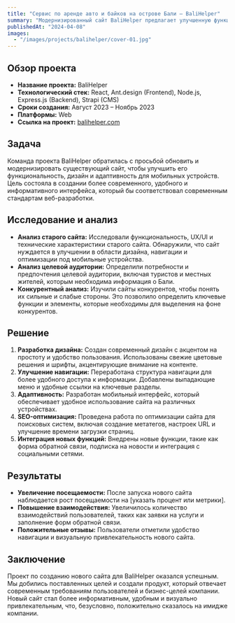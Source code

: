 ```yaml
---
title: "Сервис по аренде авто и байков на острове Бали – BaliHelper"
summary: "Модернизированный сайт BaliHelper предлагает улучшенную функциональность и дизайн для аренды авто и байков на Бали. Он адаптирован для мобильных устройств и интегрирован с новыми функциями для повышения удобства пользователей."
publishedAt: "2024-04-08"
images:
  - "/images/projects/balihelper/cover-01.jpg"
---
```


## Обзор проекта

- **Название проекта:** BaliHelper
- **Технологический стек:** React, Ant.design (Frontend), Node.js, Express.js (Backend), Strapi (CMS)
- **Сроки создания:** Август 2023 – Ноябрь 2023
- **Платформы:** Web
- **Ссылка на проект:** [balihelper.com](https://balihelper.com)

## Задача
Команда проекта BaliHelper обратилась с просьбой обновить и модернизировать существующий сайт, чтобы улучшить его функциональность, дизайн и адаптивность для мобильных устройств. Цель состояла в создании более современного, удобного и информативного интерфейса, который бы соответствовал современным стандартам веб-разработки.

## Исследование и анализ
- **Анализ старого сайта:** Исследовали функциональность, UX/UI и технические характеристики старого сайта. Обнаружили, что сайт нуждается в улучшении в области дизайна, навигации и оптимизации под мобильные устройства.
- **Анализ целевой аудитории:** Определили потребности и предпочтения целевой аудитории, включая туристов и местных жителей, которым необходима информация о Бали.
- **Конкурентный анализ:** Изучили сайты конкурентов, чтобы понять их сильные и слабые стороны. Это позволило определить ключевые функции и элементы, которые необходимы для выделения на фоне конкурентов.

## Решение
1. **Разработка дизайна:** Создан современный дизайн с акцентом на простоту и удобство пользования. Использованы свежие цветовые решения и шрифты, акцентирующие внимание на контенте.
2. **Улучшение навигации:** Переработана структура навигации для более удобного доступа к информации. Добавлены выпадающие меню и удобные ссылки на ключевые разделы.
3. **Адаптивность:** Разработан мобильный интерфейс, который обеспечивает удобное использование сайта на различных устройствах.
4. **SEO-оптимизация:** Проведена работа по оптимизации сайта для поисковых систем, включая создание метатегов, настроек URL и улучшение времени загрузки страниц.
5. **Интеграция новых функций:** Внедрены новые функции, такие как форма обратной связи, подписка на новости и интеграция с социальными сетями.

## Результаты
- **Увеличение посещаемости:** После запуска нового сайта наблюдается рост посещаемости на [указать процент или метрики].
- **Повышение взаимодействия:** Увеличилось количество взаимодействий пользователей, таких как заявки на услуги и заполнение форм обратной связи.
- **Положительные отзывы:** Пользователи отметили удобство навигации и визуальную привлекательность нового сайта.

## Заключение
Проект по созданию нового сайта для BaliHelper оказался успешным. Мы добились поставленных целей и создали продукт, который отвечает современным требованиям пользователей и бизнес-целей компании. Новый сайт стал более информативным, удобным и визуально привлекательным, что, безусловно, положительно сказалось на имидже компании.
